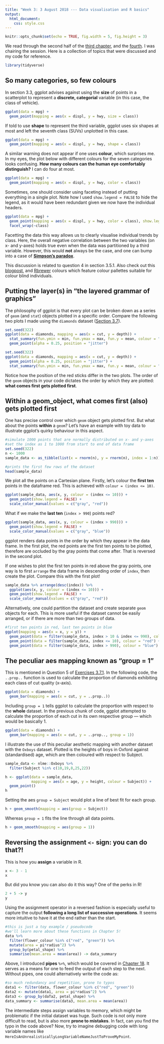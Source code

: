 ```yaml
---
title: "Week 3: 3 August 2018 --- Data visualisation and R basics"
output: 
  html_document:
    css: style.css
---
```


```r
knitr::opts_chunk$set(echo = TRUE, fig.width = 5, fig.height = 3)
```

We read through the second half of the [third chapter](http://r4ds.had.co.nz/data-visualisation.html), and the [fourth](http://r4ds.had.co.nz/workflow-basics.html). I was chairing the session. Here is a collection of topics that were discussed and my code for reference.

```r
library(tidyverse)
```

## So many categories, so few colours
In section 3.3, ggplot advises against using the **size** of points in a scatterplot to represent a **discrete, categorial** variable (in this case, the class of vehicle). 
    
```r
ggplot(data = mpg) + 
  geom_point(mapping = aes(x = displ, y = hwy, size = class))
```

If told to use **shape** to represent the third variable, ggplot uses six shapes at most and left the seventh class (SUVs) unplotted in this case.
```r
ggplot(data = mpg) + 
  geom_point(mapping = aes(x = displ, y = hwy, shape = class))
```
    
A similar warning does not appear if one uses **colour**, which surprises me. In my eyes, the plot below with different colours for the seven categories looks confusing. **How many colours can the human eye comfortably distinguish?** I can do four at most.
```r
ggplot(data = mpg) + 
  geom_point(mapping = aes(x = displ, y = hwy, color = class))
```

Sometimes, one should consider using faceting instead of putting everything in a single plot. Note how I used `show.legend = FALSE` to hide the legend, as it would have been redundant given we now have the individual headers.
```r
ggplot(data = mpg) + 
  geom_point(mapping = aes(x = displ, y = hwy, color = class), show.legend = FALSE) +
  facet_wrap(~class)
```

Facetting the data this way allows us to clearly visualise individual trends by class. Here, the overall negative correlation between the two variables (on x- and y-axes) holds true even when the data was partitioned by a third variable. However, this would **not** always be the case, and one can bump into a case of [**Simpson’s paradox**](https://www.data-to-viz.com/caveat/simpson.html). 

This discussion is related to question 4 in section 3.5.1. Also check out this [blogpost](https://blog.graphiq.com/finding-the-right-color-palettes-for-data-visualizations-fcd4e707a283), and [Rbrewer](http://www.cookbook-r.com/Graphs/Colors_(ggplot2)/) colours which feature colour pallettes suitable for colour blind individuals.

## Putting the layer(s) in "the layered grammar of graphics"

The philosophy of ggplot is that every plot can be broken down as a series of `geom` (and `stat`) objects plotted in a specific order. Compare the following two plots I made using the `diamonds` dataset ([Section 3.7](http://r4ds.had.co.nz/data-visualisation.html#statistical-transformations)).

```r
set.seed(322)
ggplot(data = diamonds, mapping = aes(x = cut, y = depth)) + 
  stat_summary(fun.ymin = min, fun.ymax = max, fun.y = mean, colour = "red") +
  geom_point(alpha = 0.25, position = "jitter")

set.seed(322)
ggplot(data = diamonds, mapping = aes(x = cut, y = depth)) + 
  geom_point(alpha = 0.25, position = "jitter") +
  stat_summary(fun.ymin = min, fun.ymax = max, fun.y = mean, colour = "red")
```

Notice how the position of the red sticks differ in the two plots. The order of the `geom` objects in your code dictates the order by which they are plotted: **what comes first gets plotted first**.

## Within a geom_object, what comes first (also) gets plotted first

One has precise control over which `geom` object gets plotted first. But what about the  points **within** a `geom`? Let's have an example with toy data to illustrate ggplot's quirky behaviour in this aspect.

```r
#simulate 1000 points that are normally distributed on x- and y-axes
#set the index as 1 to 1000 from start to end of data frame
set.seed(322)
n <- 1000
sample_data <- as_tibble(list(x = rnorm(n), y = rnorm(n), index = 1:n))

#prints the first few rows of the dataset
head(sample_data)
```

We plot all the points on a Cartesian plane. Firstly, let's colour the **first ten** points in the dataframe red. This is achieved with `colour = (index <= 10)`.

```r
ggplot(sample_data, aes(x, y, colour = (index <= 10))) +
  geom_point(show.legend = FALSE) +
  scale_color_manual(values = c("gray", "red"))
```

What if we make the **last ten** (`index > 990`) points red?

```r
ggplot(sample_data, aes(x, y, colour = (index > 990))) +
  geom_point(show.legend = FALSE) +
  scale_color_manual(values = c("gray", "blue"))
```

ggplot renders data points in the order by which they appear in the data frame. In the first plot, the red points are the first ten points to be plotted, therefore are occluded by the gray points that come after. That is reversed in the second plot.

If one wishes to plot the first ten points in red above the gray points, one way is to first `arrange` the data frame in descending order of `index`, then create the plot. Compare this with the first plot!

```r
sample_data %>% arrange(desc(index)) %>%
  ggplot(aes(x, y, colour = (index <= 10))) +
  geom_point(show.legend = FALSE) +
  scale_color_manual(values = c("gray", "red"))
```

Alternatively, one could partition the dataset and create separate `geom` objects for each. This is more useful if the dataset cannot be easily arranged, or if there are more than two groups of data.

```r
#first ten points in red, last ten points in blue
ggplot(mapping = aes(x = x, y = y)) +
  geom_point(data = filter(sample_data, index > 10 & index <= 990), colour = "gray") +
  geom_point(data = filter(sample_data, index <= 10), colour = "red") +
  geom_point(data = filter(sample_data, index > 990), colour = "blue")
```

## The peculiar aes mapping known as "group = 1"

This is mentioned in Question 5 of [Exercises 3.7.1](http://r4ds.had.co.nz/data-visualisation.html#exercises-4). In the following code, the `..prop..` function is used to calculate the proportion of diamonds exhibiting each class of cut quality (x-axis). 

```r
ggplot(data = diamonds) + 
  geom_bar(mapping = aes(x = cut, y = ..prop..))
```

Including `group = 1` tells ggplot to calculate the proportion with respect to the **whole** dataset. In the previous chunk of code, ggplot attempted to calculate the proportion of each cut in its own respective group --- which would be basically 1.

```r
ggplot(data = diamonds) +
  geom_bar(mapping = aes(x = cut, y = ..prop.., group = 1))
```

I illustrate the use of this peculiar aesthetic mapping with another dataset with the `Oxboys` dataset. Plotted is the heights of boys in Oxford against (standardised) age, which are then coloured with respect to Subject.

```r
sample_data <- nlme::Oxboys %>% 
  filter(Subject %in% c(10,19,8,25,22))

h <- ggplot(data = sample_data, 
            mapping = aes(x = age, y = height, colour = Subject)) + 
  geom_point() 
h
```

Setting the aes `group = Subject` would plot a line of best fit for each group.

```r
h + geom_smooth(mapping = aes(group = Subject))
```

Whereas `group = 1` fits the line through all data points.

```r
h + geom_smooth(mapping = aes(group = 1))
```

## Reversing the assignment `<-` sign: you can do that?!
This is how you **assign** a variable in R.
```r
x <- 3 - 1
x
```

But did you know you can also do it this way? One of the perks in R!
```r
2 + 5 -> y
y
```

Using the assignment operator in a reversed fashion is especially useful to capture the output **following a long list of successive operations**. It seems more intuitive to have it at the end rather than the start.

```r
#this is just a toy example / pseudocode
#we'll learn more about these functions in Chapter 5!
data %>%
  filter(flower_colour %in% c("red", "green")) %>%
  mutate(area = pi*radius^2) %>%
  group_by(petal_shape) %>%
  summarise(mean.area = mean(area)) -> data_summary
```

Above, I introduced **pipes** `%>%`, which would be covered in [Chapter 18](http://r4ds.had.co.nz/pipes.html). It serves as a means for one to feed the output of each step to the next. Without pipes, one could alternatively write the code as:

```r
#so much redundancy and repetition, prone to typos
data1 <- filter(data, flower_colour %in% c("red", "green"))
data2 <- mutate(data1, area = pi*radius^2) %>%
data3 <- group_by(daTa2, petal_shape) %>%
data_summary <- summarise(data3, mean.area = mean(area)) 
```

The intermediate steps assign variables to memory, which might be problematic if the initial dataset was huge. Such code is not only more difficult to read, but is also more **prone to mistakes**. In fact, can you find the typo in the code above? Now, try to imagine debugging code with long variable names like `HereIsAnUnrealisticallyLongVariableNameJustToProveMyPoint`.




